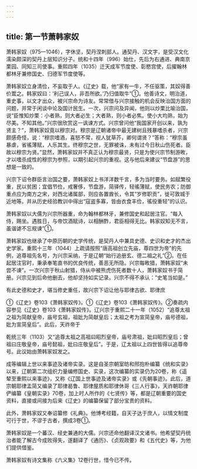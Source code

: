 ```yaml
---
---
---
```

title: 第一节萧韩家奴
---



萧韩家奴（975—1046），字休坚，契丹涅刺部人。通契丹、汉文字，是受汉文化濡染颇深的契丹上层知识分子。统和十四年（996）始仕，先后为右通进、典南京栗园、同知三司使事。重熙四年（1035）迁天成军节度使、彰愍宫使，后擢翰林都林牙兼修国史、归德军节度使等。

萧韩家奴立身清俭，不妄取于人。《辽史》载，他“家有一牛，不任驱策，其奴得善价鬻之。韩家奴曰：‘利己误人，非吾所欲。’乃归值取牛”①。他善诗文，明治道，重史事，以文才出众，被兴宗命为诗友。常常借与兴宗接触的机会反映治国方面的问题，并常于闲谈中论及国计民生。一次，兴宗问及异闻，他则以炒栗比喻治国，说“臣惟知炒栗：小者熟，则大者必生；大者熟，则小者必焦。使小大均熟，始为尽美。不知其他。”兴宗很欣赏这一讽谏方式。兴宗曾问他“我国家开创以来，孰为贤主？”，萧韩家奴竟以穆宗对。穆宗是辽朝诸帝中最无建树且残暴嗜杀者，兴宗颇感奇怪，说：“穆宗嗜酒，喜怒不常，视人犹草芥，卿何谓贤？”答称：“穆宗虽暴虐，省徭薄赋，人乐其生。终穆宗之世，无罪被诛，未有过今日秋山伤死者。臣故以穆宗为贤。”显然，萧韩家奴并不真正认为穆宗最贤，只是为使兴宗节制游畋，才以嗜杀成性的穆宗为参照，以期引起兴宗的重视。这与他后来建议“节盘游”的思想是一致的。

兴宗下诏令群臣言治国之要，萧韩家奴上书洋洋数千言，多为当时要务。如赋繁役重，民以贫困；宜倡节俭，戒奢侈，节盘游，简驿传，轻徭薄赋，使民务农；防御重点应为南方之宋，对西北诸属部，则应各置酋长，令其“岁修职贡”，徙可敦城于近地等。并从历史经验教训中得出“寇盗多寡，皆由衣食丰俭，徭役重轻”的认识。

萧韩家奴以大儒为兴宗所器重，命为翰林都林牙，兼修国史和起居注官。“每入侍，赐坐。遇胜日，与帝饮酒赋诗，以相酬酢，君臣相得无比。韩家奴知无不言，虽谐谑不忘规谏”①。

萧韩家奴也继承了中原历朝的史学传统，是契丹人中兼具史德、史识和史才的杰出史学家。重熙十三年（1044）上疏请按照“唐高祖创立先庙，尊四世为帝”的先例，追尊祖先名号，为兴宗采纳，于是辽朝“始行追册玄、德二祖之礼”②。在任起居注官时，秉承奉笔直书的优良传统，善恶无所隐。兴宗每畋猎，萧韩家奴“未尝不谏”。一次兴宗于秋山射猎，侍从中被熊虎伤死者数十人，萧韩家奴书于简册。兴宗见到后命他删去，他却坚持如实记录。兴宗不得不承认：“史笔当如是。”

有此史德和史才，堪当修史重任，故兴宗下诏让他与耶律古欲、耶律庶

①《辽史》卷103《萧韩家奴传》。①《辽史》卷103《萧韩家奴传》。②奏疏内容参见《辽史》卷103《萧韩家奴传》。辽兴宗于重熙二十一年（1052）“追尊太祖之祖为简献皇帝，庙号玄祖，祖妣为简献皇后；太祖之考为宣简皇帝，庙号德祖，妣为宣简皇后”。此后，天祚帝于

乾统三年（1103）又“追尊太祖之高祖曰昭烈皇帝，庙号肃祖，妣曰昭烈皇后；曾祖曰庄敬皇帝，庙号懿祖，妣曰庄敬皇后”。于是，辽太祖以上四世皆得以追尊帝号。此议始由萧韩家奴发之。

成等编辑上世以来事迹及诸帝实录。这是自圣宗朝室昉和邢抱朴编纂《统和实录》以来，辽朝第二次组织力量编修国史、实录，这次编纂的实录仍为20卷，称《遥辇至重熙以来事迹》，又称《辽国上世事迹及诸帝实录》或《先朝事迹》。此后，道宗朝耶律孟简又编录了耶律曷鲁、耶律屋质和耶律休哥《三人行事》，天祚朝耶律俨编纂《皇朝实录》70卷，加上时人所作的《七贤传》等，都是辽朝重要的国史资料，直接或间接为后来《辽史》的编纂保留了部分宝贵的资料。

此外，萧韩家奴又奉诏纂修《礼典》。他博考经籍，自天子达于庶人，以情文制度可行于世，不谬于古者，撰成3卷①。

萧韩家奴是一个蕃汉、经史兼通的大儒。兴宗还命他翻译汉文诸书。他希望契丹统治者能了解古今成败得失，遂翻译了《通历》、《贞观政要》和《五代史》等，为他们提供借鉴。

萧韩家奴有诗文集称《六义集》12卷行世，惜今已不传。